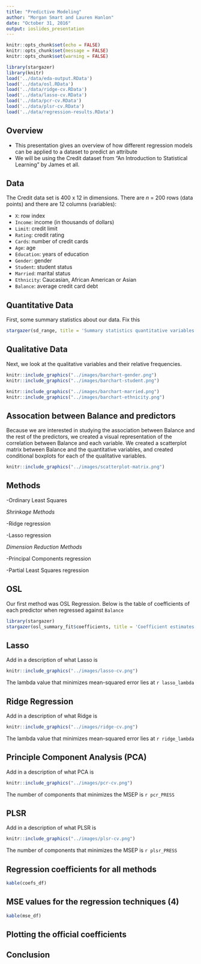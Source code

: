```yaml
---
title: "Predictive Modeling"
author: "Morgan Smart and Lauren Hanlon"
date: "October 31, 2016"
output: ioslides_presentation
---
```


```r
knitr::opts_chunk$set(echo = FALSE)
knitr::opts_chunk$set(message = FALSE)
knitr::opts_chunk$set(warning = FALSE)
```

```r
library(stargazer)
library(knitr)
load('../data/eda-output.RData')
load('../data/osl.RData')
load('../data/ridge-cv.RData')
load('../data/lasso-cv.RData')
load('../data/pcr-cv.RData')
load('../data/plsr-cv.RData')
load('../data/regression-results.RData')
```

## Overview

- This presentation gives an overview of how different regression models can be applied to a dataset to predict an attribute
- We will be using the Credit dataset from "An Introduction to Statistical Learning" by James et all.

## Data

The Credit data set is 400 x 12 in dimensions. There are _n_ = 200 rows (data points) and there are 12 columns (variables):

- `X`: row index
- `Income`: income (in thousands of dollars)
- `Limit`: credit limit
- `Rating`: credit rating
- `Cards`: number of credit cards
- `Age`: age
- `Education`: years of education
- `Gender`: gender
- `Student`: student status
- `Married`: marital status
- `Ethnicity`: Caucasian, African American or Asian
- `Balance`: average credit card debt

## Quantitative Data

First, some summary statistics about our data. Fix this

```r
stargazer(sd_range, title = 'Summary statistics quantitative variables', type='latex', header=FALSE, summary=FALSE)
```

## Qualitative Data

Next, we look at the qualitative variables and their relative frequencies.

```r
knitr::include_graphics("../images/barchart-gender.png")
knitr::include_graphics("../images/barchart-student.png")
```

```r
knitr::include_graphics("../images/barchart-married.png")
knitr::include_graphics("../images/barchart-ethnicity.png")
```

## Assocation between Balance and predictors

Because we are interested in studying the association between Balance and the rest of the predictors, we created a visual representation of the correlation between Balance and each variable. We created a scatterplot matrix between Balance and the quantitative variables, and created conditional boxplots for each of the qualitative variables.

```r
knitr::include_graphics("../images/scatterplot-matrix.png")
```

## Methods

-Ordinary Least Squares

_Shrinkage Methods_

-Ridge regression

-Lasso regression

_Dimension Reduction Methods_

-Principal Components regression

-Partial Least Squares regression

## OSL

Our first method was OSL Regression. Below is the table of coefficients of each predictor when regressed against `Balance`

```r
library(stargazer)
stargazer(osl_summary_fit$coefficients, title = 'Coefficient estimates OSL', type='latex', header=FALSE, summary=FALSE)
```

## Lasso

Add in a description of what Lasso is

```r
knitr::include_graphics("../images/lasso-cv.png")
```

The lambda value that minimizes mean-squared error lies at `r lasso_lambda`

## Ridge Regression

Add in a description of what Ridge is

```r
knitr::include_graphics("../images/ridge-cv.png")
```

The lambda value that minimizes mean-squared error lies at `r ridge_lambda`

## Principle Component Analysis (PCA)

Add in a description of what PCA is

```r
knitr::include_graphics("../images/pcr-cv.png")
```

The number of components that minimizes the MSEP is `r pcr_PRESS`

## PLSR

Add in a description of what PLSR is

```r
knitr::include_graphics("../images/plsr-cv.png")
```

The number of components that minimizes the MSEP is `r plsr_PRESS`

## Regression coefficients for all methods

```r
kable(coefs_df)
```

## MSE values for the regression techniques (4)

```r
kable(mse_df)
```

## Plotting the official coefficients

## Conclusion